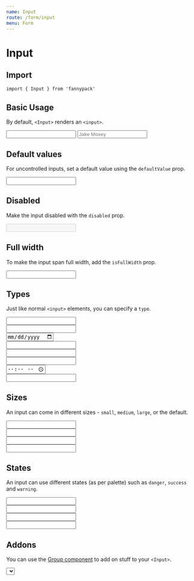 ```yaml
---
name: Input
route: /form/input
menu: Form
---
```



# Input

## Import

`import { Input } from 'fannypack'`

## Basic Usage

By default, `<Input>` renders an `<input>`.

<Playground>
  <Input />
  <Input placeholder="Jake Moxey" marginLeft="xxsmall" />
</Playground>

## Default values

For uncontrolled inputs, set a default value using the `defaultValue` prop.

<Playground>
  <Input defaultValue="Fannypacks rock!" />
</Playground>

## Disabled

Make the input disabled with the `disabled` prop.

<Playground>
  <Input disabled defaultValue="Disabled field" />
</Playground>

## Full width

To make the input span full width, add the `isFullWidth` prop.

<Playground>
  <Input isFullWidth />
</Playground>

## Types

Just like normal `<input>` elements, you can specify a `type`.

<Playground>
  <Input type="number" />
  <br />
  <Input type="tel" marginTop="xxsmall" />
  <br />
  <Input type="date" marginTop="xxsmall" />
  <br />
  <Input type="email" marginTop="xxsmall" />
  <br />
  <Input type="password" marginTop="xxsmall" />
  <br />
  <Input type="search" marginTop="xxsmall" />
  <br />
  <Input type="time" marginTop="xxsmall" />
  <br />
  <Input type="url" marginTop="xxsmall" />
</Playground>

## Sizes

An input can come in different sizes - `small`, `medium`, `large`, or the default.

<Playground>
  <Input size="small" />
  <br />
  <Input marginTop="xxsmall" />
  <br />
  <Input size="medium" marginTop="xxsmall" />
  <br />
  <Input size="large" marginTop="xxsmall" />
</Playground>

## States

An input can use different states (as per palette) such as `danger`, `success` and `warning`.

<Playground>
  <Input state="danger" />
  <br />
  <Input state="success" marginTop="xxsmall" />
  <br />
  <Input state="warning" marginTop="xxsmall" />
  <br />
  <Input state="primary" marginTop="xxsmall" />
</Playground>

## Addons

You can use the [Group component](/components/group) to add on stuff to your `<Input>`.

<Playground>
  <Group>
    <Select options={[{ label: '$', value: 'dollars' }, { label: '€', value: 'euro' }]} />
    <Input />
    <Button>Send</Button>
  </Group>
</Playground>

## Icons

<Playground>
  <Input before={<Input.Icon icon="search" />} placeholder="Jake Moxey" />
  <Input after={<Input.Icon icon="search" />} placeholder="Jake Moxey" marginLeft="xxsmall" />
</Playground>

## Controlled Usage

The previous examples are examples of uncontrolled usage. To control the value yourself, use a combination of `onChange` and `value`.

Note: Do not use `defaultValue` with controlled inputs!

<Playground>
  <Component initialState={{ value: 'Fannypacks rock!' }}>
    {({ state, setState }) => <Input onChange={e => setState({ value: e.target.value })} value={state.value} />}
  </Component>
</Playground>

## Accessibility

Using an accessibility label (`a11yLabel`), will enable screen readers to read the contents of the label.

<Playground>
  <Input a11yLabel="name" placeholder="Jake Moxey" />
</Playground>

## `<Input>` Props

<PropsTable component={Input} />

# InputField

## Import

`import { InputField } from 'fannypack'`

## Basic Usage

The `<InputField>` component contains of the [`<Input>` component](#input) wrapped by the [`<FieldWrapper>` component](/form/fieldwrapper).

It accepts a combination of [`<Input>` props](/form/input#input-props) and [`<FieldWrapper>` props](/form/fieldwrapper#props).

<Playground>
  <InputField a11yId="name" label="Username" />
</Playground>

## `<InputField>` Props

<PropsTable component={InputField} />

## Theming

### Schema

```jsx
{
  base: string | Object,
  disabled: string | Object,
  focus: string | Object,
  placeholder: string | Object,
  sizes: {
    small: string | Object,
    medium: string | Object,
    large: string | Object
  }
}
```
